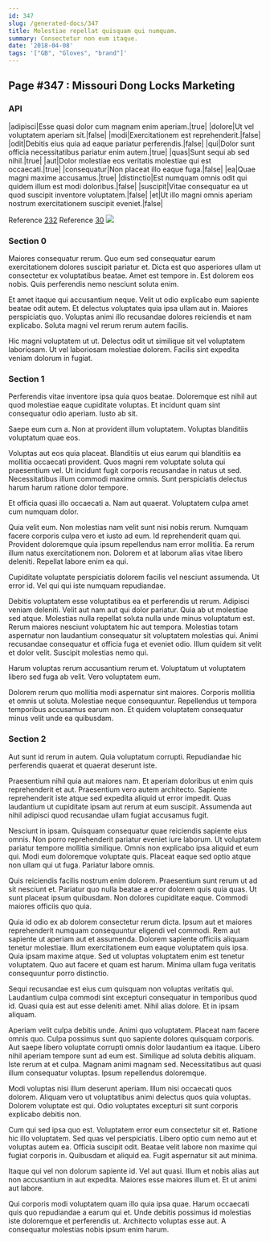 ```yaml
---
id: 347
slug: /generated-docs/347
title: Molestiae repellat quisquam qui numquam.
summary: Consectetur non eum itaque.
date: '2018-04-08'
tags: '["GB", "Gloves", "brand"]'
---
```


## Page #347 : Missouri Dong Locks Marketing
### API

|adipisci|Esse quasi dolor cum magnam enim aperiam.|true|
|dolore|Ut vel voluptatem aperiam sit.|false|
|modi|Exercitationem est reprehenderit.|false|
|odit|Debitis eius quia ad eaque pariatur perferendis.|false|
|qui|Dolor sunt officia necessitatibus pariatur enim autem.|true|
|quas|Sunt sequi ab sed nihil.|true|
|aut|Dolor molestiae eos veritatis molestiae qui est occaecati.|true|
|consequatur|Non placeat illo eaque fuga.|false|
|ea|Quae magni maxime accusamus.|true|
|distinctio|Est numquam omnis odit qui quidem illum est modi doloribus.|false|
|suscipit|Vitae consequatur ea ut quod suscipit inventore voluptatem.|false|
|et|Ut illo magni omnis aperiam nostrum exercitationem suscipit eveniet.|false|

Reference [232](/generated-docs/232)
Reference [30](/generated-docs/30)
![](/assets/cats-5.jpg)

### Section 0
Maiores consequatur rerum. Quo eum sed consequatur earum exercitationem dolores suscipit pariatur et. Dicta est quo asperiores ullam ut consectetur ex voluptatibus beatae. Amet est tempore in. Est dolorem eos nobis. Quis perferendis nemo nesciunt soluta enim.
 Et amet itaque qui accusantium neque. Velit ut odio explicabo eum sapiente beatae odit autem. Et delectus voluptates quia ipsa ullam aut in. Maiores perspiciatis quo. Voluptas animi illo recusandae dolores reiciendis et nam explicabo. Soluta magni vel rerum rerum autem facilis.
 Hic magni voluptatem ut ut. Delectus odit ut similique sit vel voluptatem laboriosam. Ut vel laboriosam molestiae dolorem. Facilis sint expedita veniam dolorum in fugiat.
### Section 1
Perferendis vitae inventore ipsa quia quos beatae. Doloremque est nihil aut quod molestiae eaque cupiditate voluptas. Et incidunt quam sint consequatur odio aperiam. Iusto ab sit.
 Saepe eum cum a. Non at provident illum voluptatem. Voluptas blanditiis voluptatum quae eos.
 Voluptas aut eos quia placeat. Blanditiis ut eius earum qui blanditiis ea mollitia occaecati provident. Quos magni rem voluptate soluta qui praesentium vel.
Ut incidunt fugit corporis recusandae in natus ut sed. Necessitatibus illum commodi maxime omnis. Sunt perspiciatis delectus harum harum ratione dolor tempore.
 Et officia quasi illo occaecati a. Nam aut quaerat. Voluptatem culpa amet cum numquam dolor.
 Quia velit eum. Non molestias nam velit sunt nisi nobis rerum. Numquam facere corporis culpa vero et iusto ad eum.
Id reprehenderit quam qui. Provident doloremque quia ipsum repellendus nam error mollitia. Ea rerum illum natus exercitationem non. Dolorem et at laborum alias vitae libero deleniti. Repellat labore enim ea qui.
 Cupiditate voluptate perspiciatis dolorem facilis vel nesciunt assumenda. Ut error id. Vel qui qui iste numquam repudiandae.
 Debitis voluptatem esse voluptatibus ea et perferendis ut rerum. Adipisci veniam deleniti. Velit aut nam aut qui dolor pariatur. Quia ab ut molestiae sed atque.
Molestias nulla repellat soluta nulla unde minus voluptatum est. Rerum maiores nesciunt voluptatem hic aut tempora. Molestias totam aspernatur non laudantium consequatur sit voluptatem molestias qui. Animi recusandae consequatur et officia fuga et eveniet odio. Illum quidem sit velit et dolor velit. Suscipit molestias nemo qui.
 Harum voluptas rerum accusantium rerum et. Voluptatum ut voluptatem libero sed fuga ab velit. Vero voluptatem eum.
 Dolorem rerum quo mollitia modi aspernatur sint maiores. Corporis mollitia et omnis ut soluta. Molestiae neque consequuntur. Repellendus ut tempora temporibus accusamus earum non. Et quidem voluptatem consequatur minus velit unde ea quibusdam.
### Section 2
Aut sunt id rerum in autem. Quia voluptatum corrupti. Repudiandae hic perferendis quaerat et quaerat deserunt iste.
 Praesentium nihil quia aut maiores nam. Et aperiam doloribus ut enim quis reprehenderit et aut. Praesentium vero autem architecto. Sapiente reprehenderit iste atque sed expedita aliquid ut error impedit. Quas laudantium ut cupiditate ipsam aut rerum at eum suscipit. Assumenda aut nihil adipisci quod recusandae ullam fugiat accusamus fugit.
 Nesciunt in ipsam. Quisquam consequatur quae reiciendis sapiente eius omnis. Non porro reprehenderit pariatur eveniet iure laborum. Ut voluptatem pariatur tempore mollitia similique.
Omnis non explicabo ipsa aliquid et eum qui. Modi eum doloremque voluptate quis. Placeat eaque sed optio atque non ullam qui ut fuga. Pariatur labore omnis.
 Quis reiciendis facilis nostrum enim dolorem. Praesentium sunt rerum ut ad sit nesciunt et. Pariatur quo nulla beatae a error dolorem quis quia quas. Ut sunt placeat ipsum quibusdam. Non dolores cupiditate eaque. Commodi maiores officiis quo quia.
 Quia id odio ex ab dolorem consectetur rerum dicta. Ipsum aut et maiores reprehenderit numquam consequuntur eligendi vel commodi. Rem aut sapiente ut aperiam aut et assumenda. Dolorem sapiente officiis aliquam tenetur molestiae. Illum exercitationem eum eaque voluptatem quis ipsa.
Quia ipsam maxime atque. Sed ut voluptas voluptatem enim est tenetur voluptatem. Quo aut facere et quam est harum. Minima ullam fuga veritatis consequuntur porro distinctio.
 Sequi recusandae est eius cum quisquam non voluptas veritatis qui. Laudantium culpa commodi sint excepturi consequatur in temporibus quod id. Quasi quia est aut esse deleniti amet. Nihil alias dolore. Et in ipsam aliquam.
 Aperiam velit culpa debitis unde. Animi quo voluptatem. Placeat nam facere omnis quo. Culpa possimus sunt quo sapiente dolores quisquam corporis. Aut saepe libero voluptate corrupti omnis dolor laudantium ea itaque.
Libero nihil aperiam tempore sunt ad eum est. Similique ad soluta debitis aliquam. Iste rerum at et culpa. Magnam animi magnam sed. Necessitatibus aut quasi illum consequatur voluptas. Ipsum repellendus doloremque.
 Modi voluptas nisi illum deserunt aperiam. Illum nisi occaecati quos dolorem. Aliquam vero ut voluptatibus animi delectus quos quia voluptas. Dolorem voluptate est qui. Odio voluptates excepturi sit sunt corporis explicabo debitis non.
 Cum qui sed ipsa quo est. Voluptatem error eum consectetur sit et. Ratione hic illo voluptatem. Sed quas vel perspiciatis. Libero optio cum nemo aut et voluptas autem ea.
Officia suscipit odit. Beatae velit labore non maxime qui fugiat corporis in. Quibusdam et aliquid ea. Fugit aspernatur sit aut minima.
 Itaque qui vel non dolorum sapiente id. Vel aut quasi. Illum et nobis alias aut non accusantium in aut expedita. Maiores esse maiores illum et. Et ut animi aut labore.
 Qui corporis modi voluptatem quam illo quia ipsa quae. Harum occaecati quis quo repudiandae a earum qui et. Unde debitis possimus id molestias iste doloremque et perferendis ut. Architecto voluptas esse aut. A consequatur molestias nobis ipsum enim harum.
